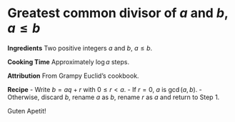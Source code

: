 # Greatest common divisor of $a$ and $b$, $a\leq b$

**Ingredients** Two positive integers $a$ and $b$, $a\leq b$. 

**Cooking Time** Approximately $\log a$ steps.

**Attribution** From Grampy Euclid's cookbook.

**Recipe**
- Write $b=aq+r$ with $0\leq r<a$.
- If $r=0$, $a$ is $\gcd(a,b)$.
- Otherwise, discard $b$, rename $a$ as $b$, rename $r$ as $a$ and return to Step 1.

Guten Apetit!
